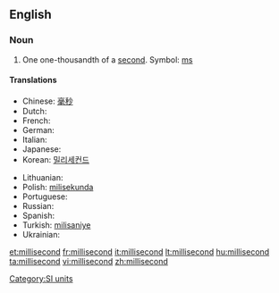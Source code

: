 ==English==

===Noun===
{{en-noun}}

# One one-thousandth of a [[second]]. Symbol: [[ms]]

====Translations====
{{trans-top|one one-thousandth of a second}}
* Chinese: [[毫秒]]
* Dutch: {{t-|nl|milliseconde|m}}
* French: {{t+|fr|milliseconde|f}}
* German: {{t+|de|Millisekunde|f}}
* Italian: {{t+|it|millisecondo|m}}
* Japanese: {{t-|ja|ミリ秒}}
* Korean: [[밀리세컨드]]
{{trans-mid}}
* Lithuanian: {{t+|lt|milisekundė|f|xs=Lithuanian}}
* Polish: [[milisekunda]] {{f}}
* Portuguese: {{t-|pt|milissegundo|m}}
* Russian: {{t+|ru|миллисекунда|f}}
* Spanish: {{t+|es|milisegundo|m}}
* Turkish: [[milisaniye]]
* Ukrainian:{{t+|uk|мілісекунда|f}}
{{trans-bottom}}

[[Category:SI units]]

[[et:millisecond]]
[[fr:millisecond]]
[[it:millisecond]]
[[lt:millisecond]]
[[hu:millisecond]]
[[ta:millisecond]]
[[vi:millisecond]]
[[zh:millisecond]]
